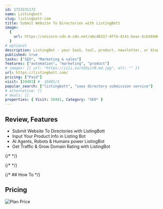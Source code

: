 ```yaml
---
id: 1723231172
name: Listingbott
slug: listingbott-com
title: Submit Website To Directories with ListingBott
image:
  {
    url: https://unicorn-cdn.b-cdn.net/a6cd8317-9ff4-4141-beac-bcb569d6a0c0/OG.jpgimage.png,
  }
# optional
description: ListingBot - your SaaS, tool, product, newsletter, or blog listed on 100 directories in one click, saving you days of work to focus on more creative tasks. Listing Bot.
published: true
tasks: ["SEO", "Marketing & sales"]
features: ["automation", "marketing", "product"]
# images: [{ url: "https://iili.io/dI8yiYB.md.jpg", alt: "" }]
url: https://listingbott.com/
pricing: ["Paid"]
visit: [10481] #  10481/3
popular_search: ["listingbott", "saas directory submission service"]
# alternative: []
# deals: []
properties: { Visit: 10481, Category: "SEO" }
---
```


## Review, Features

- Submit Website To Directories with ListingBott
- Input Your Product Info in Listing Bot
- AI Agents, Robots & Humans power ListingBot
- Get Traffic & Grow Domain Rating with ListingBot

{/* <DetailYoutube videoId="" startTime={0} /> */}

{/* <Twitters ids=[] /> */}

{/* ## How To */}

## Pricing

<Img
  src="https://p140.p3.n0.cdn.zight.com/items/yAue72Z4/063b0fb9-cc92-47d2-b857-9df4f1da23c4.jpg"
  alt="Plan Price"
/>
